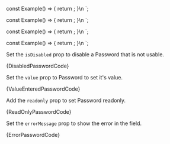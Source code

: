 
const Example() => {
	return <Password id="password-id-1" label="Label" description="This is a description." descriptionId="desc-id" placeholder="Placeholder" isDisabled={true} />;
}\n
`;

const Example() => {
	return <Password id="password-id-1" value="Default" label="Label" description="This is a description." descriptionId="desc-id" placeholder="Placeholder" />;
}\n
`;

const Example() => {
	return <Password id="password-id-1" label="Label" description="This is a description." descriptionId="desc-id" placeholder="Placeholder" readonly="true" />;
}\n
`;

const Example() => {
	return <Password id="password-id-1" label="Label" errorId="error-id" errorMessage="There is an error." description="This is a description." descriptionId="desc-id" placeholder="Placeholder" />;
}\n
`;

<Section
	title="Disabled"
	contained={true}
	border={true}
	style={{ paddingRight: 0, paddingLeft: 0 }}
>
	<p>
		Set the <Code small={true}>isDisabled</Code> prop to disable a Password
		that is not usable.
	</p>
	<Preview wrapper={true}>
		<Password
			id="password-id-1"
			label="Label"
			description="This is a description."
			descriptionId="desc-id-1"
			placeholder="Placeholder"
			isDisabled={true}
		/>
	</Preview>
	<Snippet language="js">{DisabledPasswordCode}</Snippet>
</Section>

<Section
	title="Value Entered"
	contained={true}
	border={true}
	style={{ paddingRight: 0, paddingLeft: 0 }}
>
	<p>
		Set the <Code small={true}>value</Code> prop to Password to set it's
		value.
	</p>
	<Preview wrapper={true}>
		<Password
			id="password-id-2"
			value="Default"
			label="Label"
			description="This is a description."
			descriptionId="desc-id-2"
			placeholder="Placeholder"
		/>
	</Preview>
	<Snippet language="js">{ValueEnteredPasswordCode}</Snippet>
</Section>

<Section
	title="Read Only"
	contained={true}
	border={true}
	style={{ paddingRight: 0, paddingLeft: 0 }}
>
	<p>
		Add the <Code small={true}>readonly</Code> prop to set Password
		readonly.
	</p>
	<Preview wrapper={true}>
		<Password
			id="password-id-3"
			label="Label"
			description="This is a description."
			descriptionId="desc-id-3"
			placeholder="Placeholder"
			readonly="true"
		/>
	</Preview>
	<Snippet language="js">{ReadOnlyPasswordCode}</Snippet>
</Section>

<Section
	title="Error"
	contained={true}
	border={true}
	style={{ paddingRight: 0, paddingLeft: 0 }}
>
	<p>
		Set the <Code small={true}>errorMessage</Code> prop to show the error in
		the field.
	</p>
	<Preview wrapper={true}>
		<Password
			id="password-id-4"
			label="Label"
			errorId="error-id-1"
			errorMessage="There is an error."
			description="This is a description."
			descriptionId="desc-id-4"
			placeholder="Placeholder"
		/>
	</Preview>
	<Snippet language="js">{ErrorPasswordCode}</Snippet>
</Section>
